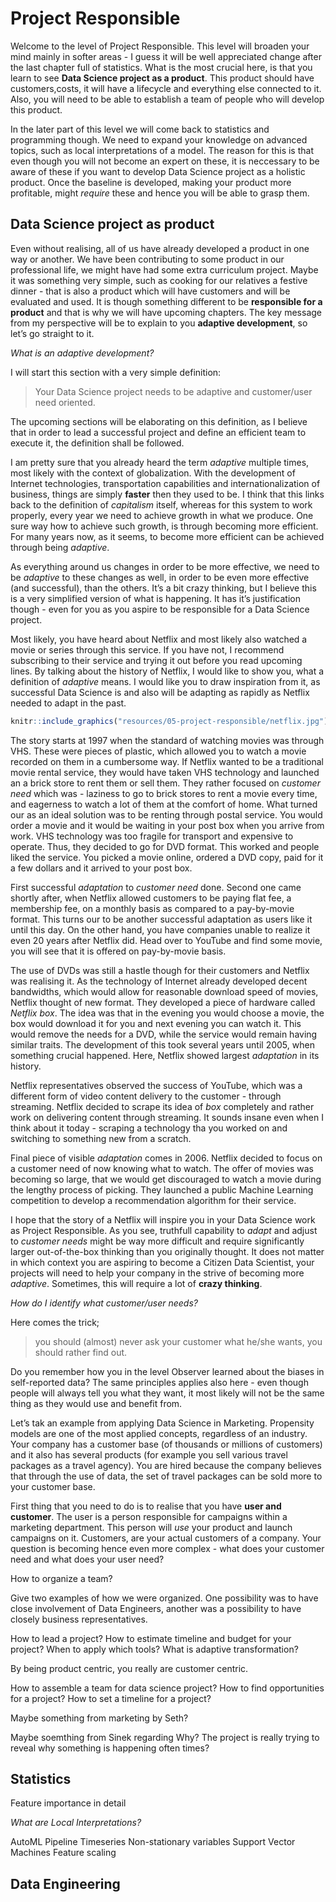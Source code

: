 # Project Responsible {#project-responsible}

Welcome to the level of Project Responsible. This level will broaden your mind mainly in softer areas - I guess it will be well appreciated change after the last chapter full of statistics. What is the most crucial here, is that you learn to see **Data Science project as a product**. This product should have customers,costs, it will have a lifecycle and everything else connected to it. Also, you will need to be able to establish a team of people who will develop this product.  

In the later part of this level we will come back to statistics and programming though. We need to expand your knowledge on advanced topics, such as local interpretations of a model. The reason for this is that even though you will not become an expert on these, it is neccessary to be aware of these if you want to develop Data Science project as a holistic product. Once the baseline is developed, making your product more profitable, might *require* these and hence you will be able to grasp them.

## Data Science project as product

Even without realising, all of us have already developed a product in one way or another. We have been contributing to some product in our professional life, we might have had some extra curriculum project. Maybe it was something very simple, such as cooking for our relatives a festive dinner - that is also a product which will have customers and will be evaluated and used. It is though something different to be **responsible for a product** and that is why we will have upcoming chapters. The key message from my perspective will be to explain to you **adaptive development**, so let's go straight to it.

*What is an adaptive development?*

I will start this section with a very simple definition:

> Your Data Science project needs to be adaptive and customer/user need oriented.

The upcoming sections will be elaborating on this definition, as I believe that in order to lead a successful project and define an efficient team to execute it, the definition shall be followed.  

I am pretty sure that you already heard the term *adaptive* multiple times, most likely with the context of globalization. With the development of Internet technologies, transportation capabilities and internationalization of business, things are simply **faster** then they used to be. I think that this links back to the definition of *capitalism* itself, whereas for this system to work properly, every year we need to achieve growth in what we produce. One sure way how to achieve such growth, is through becoming more efficient. For many years now, as it seems, to become more efficient can be achieved through being *adaptive*.  

As everything around us changes in order to be more effective, we need to be *adaptive* to these changes as well, in order to be even more effective (and successful), than the others. It's a bit crazy thinking, but I believe this is a very simplified version of what is happening. It has it's justification though - even for you as you aspire to be responsible for a Data Science project.  

Most likely, you have heard about Netflix and most likely also watched a movie or series through this service. If you have not, I recommend subscribing to their service and trying it out before you read upcoming lines. By talking about the history of Netflix, I would like to show you, what a definition of *adaptive* means. I would like you to draw inspiration from it, as successful Data Science is and also will be adapting as rapidly as Netflix needed to adapt in the past.  

```r
knitr::include_graphics("resources/05-project-responsible/netflix.jpg")
```

The story starts at 1997 when the standard of watching movies was through VHS. These were pieces of plastic, which allowed you to watch a movie recorded on them in a cumbersome way. If Netflix wanted to be a traditional movie rental service, they would have taken VHS technology and launched an a brick store to rent them or sell them. They rather focused on *customer need* which was - laziness to go to brick stores to rent a movie every time, and eagerness to watch a lot of them at the comfort of home. What turned our as an ideal solution was to be renting through postal service. You would order a movie and it would be waiting in your post box when you arrive from work. VHS technology was too fragile for transport and expensive to operate. Thus, they decided to go for DVD format. This worked and people liked the service. You picked a movie online, ordered a DVD copy, paid for it a few dollars and it arrived to your post box.  

First successful *adaptation* to *customer need* done. Second one came shortly after, when Netflix allowed customers to be paying flat fee, a membership fee, on a monthly basis as compared to a pay-by-movie format. This turns our to be another successful adaptation as users like it until this day. On the other hand, you have companies unable to realize it even 20 years after Netflix did. Head over to YouTube and find some movie, you will see that it is offered on pay-by-movie basis.  

The use of DVDs was still a hastle though for their customers and Netflix was realising it. As the technology of Internet already developed decent bandwidths, which would allow for reasonable download speed of movies, Netflix thought of new format. They developed a piece of hardware called *Netflix box*. The idea was that in the evening you would choose a movie, the box would download it for you and next evening you can watch it. This would remove the needs for a DVD, while the service would remain having similar traits. The development of this took several years until 2005, when something crucial happened. Here, Netflix showed largest *adaptation* in its history.  

Netflix representatives observed the success of YouTube, which was a different form of video content delivery to the customer - through streaming. Netflix decided to scrape its idea of *box* completely and rather work on delivering content through streaming. It sounds insane even when I think about it today - scraping a technology tha you worked on and switching to something new from a scratch.  

Final piece of visible *adaptation* comes in 2006. Netflix decided to focus on a customer need of now knowing what to watch. The offer of movies was becoming so large, that we would get discouraged to watch a movie during the lengthy process of picking. They launched a public Machine Learning competition to develop a recommendation algorithm for their service. 

I hope that the story of a Netflix will inspire you in your Data Science work as Project Responsible. As you see, truthfull capability to *adapt* and adjust to *customer needs* might be way more difficult and require significantly larger out-of-the-box thinking than you originally thought. It does not matter in which context you are aspiring to become a Citizen Data Scientist, your projects will need to help your company in the strive of becoming more *adaptive*.  Sometimes, this will require a lot of **crazy thinking**.  

*How do I identify what customer/user needs?*

Here comes the trick;

> you should (almost) never ask your customer what he/she wants, you should rather find out.

Do you remember how you in the level Observer learned about the biases in self-reported data? The same principles applies also here - even though people will always tell you what they want, it most likely will not be the same thing as they would use and benefit from.  

Let's tak an example from applying Data Science in Marketing. Propensity models are one of the most applied concepts, regardless of an industry. Your company has a customer base (of thousands or millions of customers) and it also has several products (for example you sell various travel packages as a travel agency). You are hired because the company believes that through the use of data, the set of travel packages can be sold more to your customer base.  

First thing that you need to do is to realise that you have **user and customer**. The user is a person responsible for campaigns within a marketing department. This person will *use* your product and launch campaigns on it. Customers, are your actual customers of a company. Your question is becoming hence even more complex - what does your customer need and what does your user need?


How to organize a team?

Give two examples of how we were organized. One possibility was to have close involvement of Data Engineers, another was a possibility to have closely business representatives.

How to lead a project?
How to estimate timeline and budget for your project?
When to apply which tools?
What is adaptive transformation?

By being product centric, you really are customer centric.

How to assemble a team for data science project?
How to find opportunities for a project?
How to set a timeline for a project?

Maybe something from marketing by Seth?

Maybe soemthing from Sinek regarding Why?
The project is really trying to reveal why something is happening often times?

## Statistics
Feature importance in detail

*What are Local Interpretations?*


AutoML Pipeline
Timeseries
Non-stationary variables
Support Vector Machines
Feature scaling

## Data Engineering
